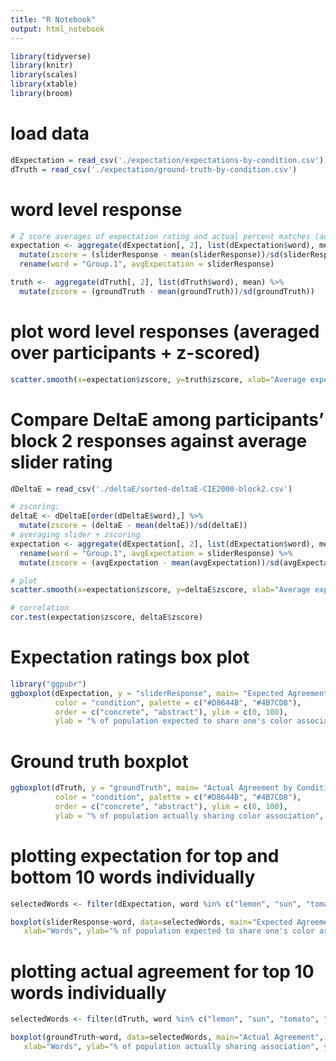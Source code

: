 ```yaml
---
title: "R Notebook"
output: html_notebook
---
```


```r
library(tidyverse)
library(knitr)
library(scales)
library(xtable)
library(broom)
```
# load data
```r
dExpectation = read_csv('./expectation/expectations-by-condition.csv') 
dTruth = read_csv('./expectation/ground-truth-by-condition.csv') 
```

# word level response
```r
# Z score averages of expectation rating and actual percent matches (across participants) and compare
expectation <- aggregate(dExpectation[, 2], list(dExpectation$word), mean) %>% 
  mutate(zscore = (sliderResponse - mean(sliderResponse))/sd(sliderResponse)) %>%
  rename(word = "Group.1", avgExpectation = sliderResponse)

truth <-  aggregate(dTruth[, 2], list(dTruth$word), mean) %>% 
  mutate(zscore = (groundTruth - mean(groundTruth))/sd(groundTruth))
```
# plot word level responses (averaged over participants + z-scored)
```r
scatter.smooth(x=expectation$zscore, y=truth$zscore, xlab="Average expecation rating", ylab="Average percent agreement", main="Expected agreement vs. actual agreement")
```
# Compare DeltaE among participants' block 2 responses against average slider rating
```r
dDeltaE = read_csv('./deltaE/sorted-deltaE-CIE2000-block2.csv') 

# zscoring:
deltaE <- dDeltaE[order(dDeltaE$word),] %>%
  mutate(zscore = (deltaE - mean(deltaE))/sd(deltaE))
# averaging slider + zscoring
expectation <- aggregate(dExpectation[, 2], list(dExpectation$word), mean) %>%
  rename(word = "Group.1", avgExpectation = sliderResponse) %>%
  mutate(zscore = (avgExpectation - mean(avgExpectation))/sd(avgExpectation))

# plot
scatter.smooth(x=expectation$zscore, y=deltaE$zscore, xlab="Average expecation rating", ylab="Average Delta E among block2 repsonses", main="Expected agreement vs. average Delta E")

# correlation
cor.test(expectation$zscore, deltaE$zscore)
```

# Expectation ratings box plot
```r
library("ggpubr")
ggboxplot(dExpectation, y = "sliderResponse", main= "Expected Agreement by Condition",
          color = "condition", palette = c("#D8644B", "#4B7CD8"),
          order = c("concrete", "abstract"), ylim = c(0, 100),
          ylab = "% of population expected to share one's color association", xlab="words")
```

# Ground truth boxplot
```r
ggboxplot(dTruth, y = "groundTruth", main= "Actual Agreement by Condition",
          color = "condition", palette = c("#D8644B", "#4B7CD8"),
          order = c("concrete", "abstract"), ylim = c(0, 100),
          ylab = "% of population actually sharing color association", xlab="words")
```

# plotting expectation for top and bottom 10 words individually
```r
selectedWords <- filter(dExpectation, word %in% c("lemon", "sun", "tomato", "fire", "apple", "spinach", "vegetable", "tree", "daffodil"))

boxplot(sliderResponse~word, data=selectedWords, main="Expected Agreement",
   xlab="Words", ylab="% of population expected to share one's color association", ylim = c(0, 100))
```

# plotting actual agreement for top 10 words individually
```r
selectedWords <- filter(dTruth, word %in% c("lemon", "sun", "tomato", "fire", "apple", "spinach", "vegetable", "tree", "daffodil"))

boxplot(groundTruth~word, data=selectedWords, main="Actual Agreement",
   xlab="Words", ylab="% of population actually sharing association", ylim = c(0, 100))
```


<!-- # compare expectation to entropy for each word -->
<!-- ```{r} -->

<!-- filtered <- d %>% -->
<!--   mutate(sliderResponse = as.numeric(sliderResponse)) -->
<!-- # calculate mean per group  -->
<!-- avgExpectation <- aggregate(filtered$sliderResponse, by = list(filtered$word), FUN = mean) -->

<!-- # load and format entropy data -->
<!-- f = read_csv('./entropy/sorted-entropies-all-both.csv')  -->

<!-- f = f %>% -->
<!--   mutate(both = as.numeric(both)) -

<!-- scatter.smooth(x=f$both, y=avgExpectation$x, xlab = "Entropy of participants' color associations for all words", ylab = "Average % of population expected to share one's color association") -->
<!-- ``` -->

<!-- # attempt to combine entropy ratings and slider responses to do a mixed effect model with subject as the random effect -->
<!-- ```{r} -->
<!-- library(lme4) -->

<!-- # NEED TO JOIN DATAFRAMES -->
<!-- mixedModel <- lmer(filtered$entropy ~ d$sliderResponse  + (1|d$aID)) -->
<!-- summary(mixedModel) -->
<!-- ``` -->


